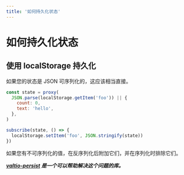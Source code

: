 ```yaml
---
title: '如何持久化状态'
---
```


# 如何持久化状态

## 使用 localStorage 持久化

如果您的状态是 JSON 可序列化的，这应该相当直接。

```js
const state = proxy(
  JSON.parse(localStorage.getItem('foo')) || {
    count: 0,
    text: 'hello',
  },
)

subscribe(state, () => {
  localStorage.setItem('foo', JSON.stringify(state))
})
```

如果您有不可序列化的值，在反序列化后附加它们，并在序列化时排除它们。

**_[valtio-persist](https://github.com/Noitidart/valtio-persist) 是一个可以帮助解决这个问题的库。_**
